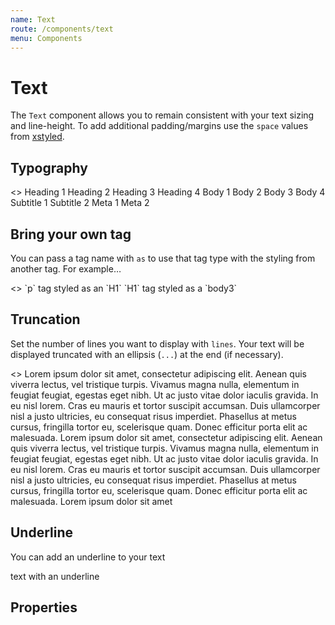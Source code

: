 ```yaml
---
name: Text
route: /components/text
menu: Components
---
```




# Text

The `Text` component allows you to remain consistent with your text sizing and line-height. To add additional padding/margins use the `space` values from [xstyled](https://www.smooth-code.com/open-source/xstyled/docs/system-props/#space).

## Typography

<Playground>
  <>
    <Text variant="h1">Heading 1</Text>
    <Text variant="h2">Heading 2</Text>
    <Text variant="h3">Heading 3</Text>
    <Text variant="h4">Heading 4</Text>
    <Text variant="body1">Body 1</Text>
    <Text variant="body2">Body 2</Text>
    <Text variant="body3">Body 3</Text>
    <Text variant="body4">Body 4</Text>
    <Text variant="subtitle1">Subtitle 1</Text>
    <Text variant="subtitle2">Subtitle 2</Text>
    <Text variant="meta1">Meta 1</Text>
    <Text variant="meta2">Meta 2</Text>
  </>
</Playground>

## Bring your own tag

You can pass a tag name with `as` to use that tag type with the styling from another tag. For example…

<Playground>
  <>
    <Text variant="h1" as="p">
      `p` tag styled as an `H1`
    </Text>
    <Text variant="body3" as="h1">
      `H1` tag styled as a `body3`
    </Text>
  </>
</Playground>

## Truncation

Set the number of lines you want to display with `lines`. Your text will be displayed truncated with an ellipsis (`...`) at the end (if necessary).

<Playground>
  <>
    <Text lines={1}>
      Lorem ipsum dolor sit amet, consectetur adipiscing elit. Aenean quis viverra lectus, vel
      tristique turpis. Vivamus magna nulla, elementum in feugiat feugiat, egestas eget nibh. Ut ac
      justo vitae dolor iaculis gravida. In eu nisl lorem. Cras eu mauris et tortor suscipit
      accumsan. Duis ullamcorper nisl a justo ultricies, eu consequat risus imperdiet. Phasellus at
      metus cursus, fringilla tortor eu, scelerisque quam. Donec efficitur porta elit ac malesuada.
    </Text>
    <Text lines={3}>
      Lorem ipsum dolor sit amet, consectetur adipiscing elit. Aenean quis viverra lectus, vel
      tristique turpis. Vivamus magna nulla, elementum in feugiat feugiat, egestas eget nibh. Ut ac
      justo vitae dolor iaculis gravida. In eu nisl lorem. Cras eu mauris et tortor suscipit
      accumsan. Duis ullamcorper nisl a justo ultricies, eu consequat risus imperdiet. Phasellus at
      metus cursus, fringilla tortor eu, scelerisque quam. Donec efficitur porta elit ac malesuada.
    </Text>
    <Text lines={3}>Lorem ipsum dolor sit amet</Text>
  </>
</Playground>

## Underline

You can add an underline to your text

<Playground>
  <Text variant="body1" display="inline" underline>
    text with an underline
  </Text>
</Playground>

## Properties

<Props of={Text} />
